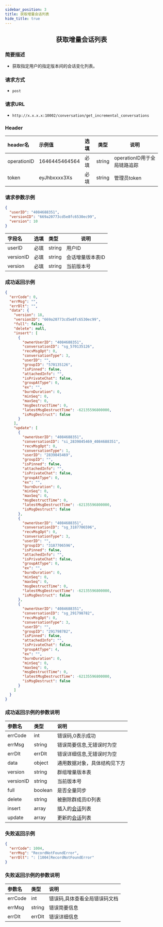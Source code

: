 ```yaml
---
sidebar_position: 3
title: 获取增量会话列表
hide_title: true
---
```


<center>

## 获取增量会话列表

</center>

### 简要描述
- 获取指定用户的指定版本间的会话变化列表。
### 请求方式
- `post` 
### 请求URL
- `http://x.x.x.x:10002/conversation/get_incremental_conversations` 


### Header
|header名|示例值|选填|类型|说明|
|:----    |:-------    |:--- |---|------      |
|operationID|1646445464564|必填|string|operationID用于全局链路追踪|
|token|eyJhbxxxx3Xs|必填|string|管理员token|



### 请求参数示例


```json
{
  "userID": "4084688351",
  "versionID": "669a20773cd5e8fc6530ec99",
  "version": 10
}
```
|字段名|选填|类型|说明|
|:----    |:-------    |:--- |---|
|userID|必填|string|用户ID|
|versionID|必填|string|会话增量版本表ID|
|version|必填|string|当前版本号|
### 成功返回示例


```json
{
  "errCode": 0,
  "errMsg": "",
  "errDlt": "",
  "data": {
    "version": 18,
    "versionID": "669a20773cd5e8fc6530ec99",
    "full": false,
    "delete": null,
    "insert": [
      {
        "ownerUserID": "4084688351",
        "conversationID": "sg_570135126",
        "recvMsgOpt": 0,
        "conversationType": 3,
        "userID": "",
        "groupID": "570135126",
        "isPinned": false,
        "attachedInfo": "",
        "isPrivateChat": false,
        "groupAtType": 0,
        "ex": "",
        "burnDuration": 0,
        "minSeq": 0,
        "maxSeq": 0,
        "msgDestructTime": 0,
        "latestMsgDestructTime": -62135596800000,
        "isMsgDestruct": false
      }
    ],
    "update": [
      {
        "ownerUserID": "4084688351",
        "conversationID": "si_2839845469_4084688351",
        "recvMsgOpt": 0,
        "conversationType": 1,
        "userID": "2839845469",
        "groupID": "",
        "isPinned": false,
        "attachedInfo": "",
        "isPrivateChat": false,
        "groupAtType": 0,
        "ex": "",
        "burnDuration": 0,
        "minSeq": 0,
        "maxSeq": 0,
        "msgDestructTime": 0,
        "latestMsgDestructTime": -62135596800000,
        "isMsgDestruct": false
      },
      {
        "ownerUserID": "4084688351",
        "conversationID": "sg_3187706596",
        "recvMsgOpt": 0,
        "conversationType": 3,
        "userID": "",
        "groupID": "3187706596",
        "isPinned": false,
        "attachedInfo": "",
        "isPrivateChat": false,
        "groupAtType": 0,
        "ex": "",
        "burnDuration": 0,
        "minSeq": 0,
        "maxSeq": 0,
        "msgDestructTime": 0,
        "latestMsgDestructTime": -62135596800000,
        "isMsgDestruct": false
      },
      {
        "ownerUserID": "4084688351",
        "conversationID": "sg_291798782",
        "recvMsgOpt": 0,
        "conversationType": 3,
        "userID": "",
        "groupID": "291798782",
        "isPinned": false,
        "attachedInfo": "",
        "isPrivateChat": false,
        "groupAtType": 4,
        "ex": "",
        "burnDuration": 0,
        "minSeq": 0,
        "maxSeq": 0,
        "msgDestructTime": 0,
        "latestMsgDestructTime": -62135596800000,
        "isMsgDestruct": false
      }
    ]
  }
}
```
### 成功返回示例的参数说明


|参数名|类型|说明|
|:----    |:-------    |:--- |
|errCode|int|错误码,0表示成功|
|errMsg|string|错误简要信息,无错误时为空|
|errDlt|errDlt|错误详细信息,无错误时为空|
|data|object|通用数据对象，具体结构见下方|
|version|string|群组增量版本表|
|versionID|string|当前版本号|
|full|boolean|是否全量同步|
|delete|string|被删除群成员ID列表|
|insert|array|插入的[会话](docs/restapi/commonFields.mdx#conversationinfo)列表|
|update|array|更新的[会话](docs/restapi/commonFields.mdx#conversationinfo)列表|
### 失败返回示例


```json
{
  "errCode": 1004,
  "errMsg": "RecordNotFoundError",
  "errDlt": ": [1004]RecordNotFoundError"
}
```
### 失败返回示例的参数说明


|参数名|类型|说明|
|:----    |:-------    |:--- |
|errCode|int|错误码,具体查看全局错误码文档|
|errMsg|string|错误简要信息|
|errDlt|errDlt|错误详细信息|
